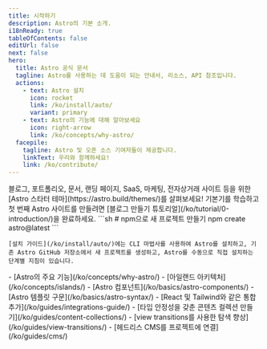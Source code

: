 ```yaml
---
title: 시작하기
description: Astro의 기본 소개.
i18nReady: true
tableOfContents: false
editUrl: false
next: false
hero:
  title: Astro 공식 문서
  tagline: Astro를 사용하는 데 도움이 되는 안내서, 리소스, API 참조입니다.
  actions:
    - text: Astro 설치
      icon: rocket
      link: /ko/install/auto/
      variant: primary
    - text: Astro의 기능에 대해 알아보세요
      icon: right-arrow
      link: /ko/concepts/why-astro/
  facepile:
    tagline: Astro 및 오픈 소스 기여자들이 제공합니다.
    linkText: 우리와 함께하세요!
    link: /ko/contribute/
---
```



<CardGrid>
  <Card title="Astro로 무엇을 만들 것인가요?" icon="laptop">
   블로그, 포트폴리오, 문서, 랜딩 페이지, SaaS, 마케팅, 전자상거래 사이트 등을 위한 [Astro 스타터 테마](https://astro.build/themes/)를 살펴보세요!
  </Card>

  <Card title="안내서 살펴보기" icon="star">
    기본기를 학습하고 첫 번째 Astro 사이트를 만들려면 [블로그 만들기 튜토리얼](/ko/tutorial/0-introduction/)을 완료하세요.
  </Card>

  <SplitCard title="새 프로젝트 시작" icon="rocket">
    ```sh
    # npm으로 새 프로젝트 만들기
    npm create astro@latest
    ```
    
    [설치 가이드](/ko/install/auto/)에는 CLI 마법사를 사용하여 Astro를 설치하고, 기존 Astro GitHub 저장소에서 새 프로젝트를 생성하고, Astro를 수동으로 직접 설치하는 단계별 지침이 있습니다.
  </SplitCard>

  <ListCard title="배우기" icon="open-book">
    - [Astro의 주요 기능](/ko/concepts/why-astro/)
    - [아일랜드 아키텍처](/ko/concepts/islands/)
    - [Astro 컴포넌트](/ko/basics/astro-components/)
    - [Astro 템플릿 구문](/ko/basics/astro-syntax/)
  </ListCard>

  <ListCard title="확장하기" icon="puzzle">
    - [React 및 Tailwind와 같은 통합 추가](/ko/guides/integrations-guide/)
    - [타입 안정성을 갖춘 콘텐츠 컬렉션 만들기](/ko/guides/content-collections/)
    - [view transitions를 사용한 탐색 향상](/ko/guides/view-transitions/)
    - [헤드리스 CMS를 프로젝트에 연결](/ko/guides/cms/)
  </ListCard>
</CardGrid>

<Discord title="질문이 있거나 참여하고 싶으십니까?" cta="Discord에 참여하세요"/>
